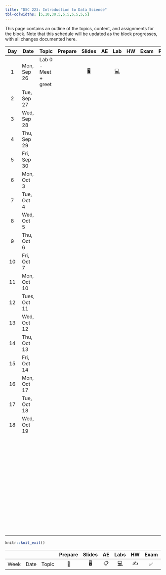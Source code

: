 ```yaml
---
title: "DSC 223: Introduction to Data Science"
tbl-colwidths: [5,10,30,5,5,5,5,5,5,5]
---
```


This page contains an outline of the topics, content, and assignments for the block. Note that this schedule will be updated as the block progresses, with all changes documented here.

::: column-screen-inset-right
| Day | Date         | Topic                | Prepare |                              Slides                              | AE  |                                    Lab                                     | HW  | Exam | Project |
|:---:|--------------|----------------------|:-------:|:----------------------------------------------------------------:|:---:|:--------------------------------------------------------------------------:|:---:|:----:|:-------:|
|  1  | Mon, Sep 26  | Lab 0 - Meet + greet |         | [🖥️](/slides/lab-0.html "Lab slides"){aria-label="Lab 0 slides"} |     | [💻](/labs/lab-0.html "Lab instructions"){aria-label="Lab 0 instructions"} |     |      |         |
|  2  | Tue, Sep 27  |                      |         |                                                                  |     |                                                                            |     |      |         |
|  3  | Wed, Sep 28  |                      |         |                                                                  |     |                                                                            |     |      |         |
|  4  | Thu, Sep 29  |                      |         |                                                                  |     |                                                                            |     |      |         |
|  5  | Fri, Sep 30  |                      |         |                                                                  |     |                                                                            |     |      |         |
|  6  | Mon, Oct 3   |                      |         |                                                                  |     |                                                                            |     |      |         |
|  7  | Tue, Oct 4   |                      |         |                                                                  |     |                                                                            |     |      |         |
|  8  | Wed, Oct 5   |                      |         |                                                                  |     |                                                                            |     |      |         |
|  9  | Thu, Oct 6   |                      |         |                                                                  |     |                                                                            |     |      |         |
| 10  | Fri, Oct 7   |                      |         |                                                                  |     |                                                                            |     |      |         |
| 11  | Mon, Oct 10  |                      |         |                                                                  |     |                                                                            |     |      |         |
| 12  | Tues, Oct 11 |                      |         |                                                                  |     |                                                                            |     |      |         |
| 13  | Wed, Oct 12  |                      |         |                                                                  |     |                                                                            |     |      |         |
| 14  | Thu, Oct 13  |                      |         |                                                                  |     |                                                                            |     |      |         |
| 15  | Fri, Oct 14  |                      |         |                                                                  |     |                                                                            |     |      |         |
| 16  | Mon, Oct 17  |                      |         |                                                                  |     |                                                                            |     |      |         |
| 17  | Tue, Oct 18  |                      |         |                                                                  |     |                                                                            |     |      |         |
| 18  | Wed, Oct 19  |                      |         |                                                                  |     |                                                                            |     |      |         |
|     |              |                      |         |                                                                  |     |                                                                            |     |      |         |
|     |              |                      |         |                                                                  |     |                                                                            |     |      |         |
|     |              |                      |         |                                                                  |     |                                                                            |     |      |         |
|     |              |                      |         |                                                                  |     |                                                                            |     |      |         |
|     |              |                      |         |                                                                  |     |                                                                            |     |      |         |
|     |              |                      |         |                                                                  |     |                                                                            |     |      |         |
|     |              |                      |         |                                                                  |     |                                                                            |     |      |         |
|     |              |                      |         |                                                                  |     |                                                                            |     |      |         |
|     |              |                      |         |                                                                  |     |                                                                            |     |      |         |
|     |              |                      |         |                                                                  |     |                                                                            |     |      |         |
|     |              |                      |         |                                                                  |     |                                                                            |     |      |         |
|     |              |                      |         |                                                                  |     |                                                                            |     |      |         |
|     |              |                      |         |                                                                  |     |                                                                            |     |      |         |
|     |              |                      |         |                                                                  |     |                                                                            |     |      |         |
|     |              |                      |         |                                                                  |     |                                                                            |     |      |         |
|     |              |                      |         |                                                                  |     |                                                                            |     |      |         |
|     |              |                      |         |                                                                  |     |                                                                            |     |      |         |
|     |              |                      |         |                                                                  |     |                                                                            |     |      |         |
|     |              |                      |         |                                                                  |     |                                                                            |     |      |         |
|     |              |                      |         |                                                                  |     |                                                                            |     |      |         |
|     |              |                      |         |                                                                  |     |                                                                            |     |      |         |
|     |              |                      |         |                                                                  |     |                                                                            |     |      |         |
|     |              |                      |         |                                                                  |     |                                                                            |     |      |         |
|     |              |                      |         |                                                                  |     |                                                                            |     |      |         |
|     |              |                      |         |                                                                  |     |                                                                            |     |      |         |
|     |              |                      |         |                                                                  |     |                                                                            |     |      |         |
|     |              |                      |         |                                                                  |     |                                                                            |     |      |         |
|     |              |                      |         |                                                                  |     |                                                                            |     |      |         |
|     |              |                      |         |                                                                  |     |                                                                            |     |      |         |
|     |              |                      |         |                                                                  |     |                                                                            |     |      |         |
|     |              |                      |         |                                                                  |     |                                                                            |     |      |         |
|     |              |                      |         |                                                                  |     |                                                                            |     |      |         |
|     |              |                      |         |                                                                  |     |                                                                            |     |      |         |
|     |              |                      |         |                                                                  |     |                                                                            |     |      |         |
|     |              |                      |         |                                                                  |     |                                                                            |     |      |         |
|     |              |                      |         |                                                                  |     |                                                                            |     |      |         |
|     |              |                      |         |                                                                  |     |                                                                            |     |      |         |
|     |              |                      |         |                                                                  |     |                                                                            |     |      |         |
|     |              |                      |         |                                                                  |     |                                                                            |     |      |         |
|     |              |                      |         |                                                                  |     |                                                                            |     |      |         |
|     |              |                      |         |                                                                  |     |                                                                            |     |      |         |
|     |              |                      |         |                                                                  |     |                                                                            |     |      |         |
|     |              |                      |         |                                                                  |     |                                                                            |     |      |         |
|     |              |                      |         |                                                                  |     |                                                                            |     |      |         |
|     |              |                      |         |                                                                  |     |                                                                            |     |      |         |
|     |              |                      |         |                                                                  |     |                                                                            |     |      |         |
|     |              |                      |         |                                                                  |     |                                                                            |     |      |         |
|     |              |                      |         |                                                                  |     |                                                                            |     |      |         |
|     |              |                      |         |                                                                  |     |                                                                            |     |      |         |
|     |              |                      |         |                                                                  |     |                                                                            |     |      |         |
|     |              |                      |         |                                                                  |     |                                                                            |     |      |         |
|     |              |                      |         |                                                                  |     |                                                                            |     |      |         |
|     |              |                      |         |                                                                  |     |                                                                            |     |      |         |
|     |              |                      |         |                                                                  |     |                                                                            |     |      |         |
:::

```r
knitr::knit_exit()
```

|      |      |       | Prepare | Slides | AE  |                                                    Labs                                                    | HW  | Exam | Project |
|------|------|-------|:-------:|:------:|:---:|:----------------------------------------------------------------------------------------------------------:|:---:|:----:|:-------:|
| Week | Date | Topic |   📖    |   🖥️   | 📋  | [💻](https://sakai.duke.edu/samigo-app/servlet/Login?id=6fa7ebf3-01af-42a6-91ba-3e813d3901221641094171786) | ✍️  |  ✅  |   📂    |
